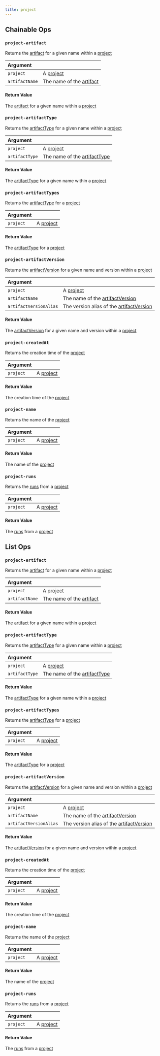 ```yaml
---
title: project
---
```

## Chainable Ops
<h3 id="project-artifact"><code>project-artifact</code></h3>

Returns the [artifact](/models/ref/query-panel/artifact/) for a given name within a [project](/models/ref/query-panel/project/)

| Argument |  |
| :--- | :--- |
| `project` | A [project](/models/ref/query-panel/project/) |
| `artifactName` | The name of the [artifact](/models/ref/query-panel/artifact/) |

#### Return Value
The [artifact](/models/ref/query-panel/artifact/) for a given name within a [project](/models/ref/query-panel/project/)

<h3 id="project-artifactType"><code>project-artifactType</code></h3>

Returns the [artifactType](/models/ref/query-panel/artifact-type) for a given name within a [project](/models/ref/query-panel/project/)

| Argument |  |
| :--- | :--- |
| `project` | A [project](/models/ref/query-panel/project/) |
| `artifactType` | The name of the [artifactType](/models/ref/query-panel/artifact-type) |

#### Return Value
The [artifactType](/models/ref/query-panel/artifact-type) for a given name within a [project](/models/ref/query-panel/project/)

<h3 id="project-artifactTypes"><code>project-artifactTypes</code></h3>

Returns the [artifactType](/models/ref/query-panel/artifact-type) for a [project](/models/ref/query-panel/project/)

| Argument |  |
| :--- | :--- |
| `project` | A [project](/models/ref/query-panel/project/) |

#### Return Value
The [artifactType](/models/ref/query-panel/artifact-type) for a [project](/models/ref/query-panel/project/)

<h3 id="project-artifactVersion"><code>project-artifactVersion</code></h3>

Returns the [artifactVersion](/models/ref/query-panel/artifact-version) for a given name and version within a [project](/models/ref/query-panel/project/)

| Argument |  |
| :--- | :--- |
| `project` | A [project](/models/ref/query-panel/project/) |
| `artifactName` | The name of the [artifactVersion](/models/ref/query-panel/artifact-version) |
| `artifactVersionAlias` | The version alias of the [artifactVersion](/models/ref/query-panel/artifact-version) |

#### Return Value
The [artifactVersion](/models/ref/query-panel/artifact-version) for a given name and version within a [project](/models/ref/query-panel/project/)

<h3 id="project-createdAt"><code>project-createdAt</code></h3>

Returns the creation time of the [project](/models/ref/query-panel/project/)

| Argument |  |
| :--- | :--- |
| `project` | A [project](/models/ref/query-panel/project/) |

#### Return Value
The creation time of the [project](/models/ref/query-panel/project/)

<h3 id="project-name"><code>project-name</code></h3>

Returns the name of the [project](/models/ref/query-panel/project/)

| Argument |  |
| :--- | :--- |
| `project` | A [project](/models/ref/query-panel/project/) |

#### Return Value
The name of the [project](/models/ref/query-panel/project/)

<h3 id="project-runs"><code>project-runs</code></h3>

Returns the [runs](/models/ref/query-panel/run/) from a [project](/models/ref/query-panel/project/)

| Argument |  |
| :--- | :--- |
| `project` | A [project](/models/ref/query-panel/project/) |

#### Return Value
The [runs](/models/ref/query-panel/run/) from a [project](/models/ref/query-panel/project/)


## List Ops
<h3 id="project-artifact"><code>project-artifact</code></h3>

Returns the [artifact](/models/ref/query-panel/artifact/) for a given name within a [project](/models/ref/query-panel/project/)

| Argument |  |
| :--- | :--- |
| `project` | A [project](/models/ref/query-panel/project/) |
| `artifactName` | The name of the [artifact](/models/ref/query-panel/artifact/) |

#### Return Value
The [artifact](/models/ref/query-panel/artifact/) for a given name within a [project](/models/ref/query-panel/project/)

<h3 id="project-artifactType"><code>project-artifactType</code></h3>

Returns the [artifactType](/models/ref/query-panel/artifact-type) for a given name within a [project](/models/ref/query-panel/project/)

| Argument |  |
| :--- | :--- |
| `project` | A [project](/models/ref/query-panel/project/) |
| `artifactType` | The name of the [artifactType](/models/ref/query-panel/artifact-type) |

#### Return Value
The [artifactType](/models/ref/query-panel/artifact-type) for a given name within a [project](/models/ref/query-panel/project/)

<h3 id="project-artifactTypes"><code>project-artifactTypes</code></h3>

Returns the [artifactType](/models/ref/query-panel/artifact-type) for a [project](/models/ref/query-panel/project/)

| Argument |  |
| :--- | :--- |
| `project` | A [project](/models/ref/query-panel/project/) |

#### Return Value
The [artifactType](/models/ref/query-panel/artifact-type) for a [project](/models/ref/query-panel/project/)

<h3 id="project-artifactVersion"><code>project-artifactVersion</code></h3>

Returns the [artifactVersion](/models/ref/query-panel/artifact-version) for a given name and version within a [project](/models/ref/query-panel/project/)

| Argument |  |
| :--- | :--- |
| `project` | A [project](/models/ref/query-panel/project/) |
| `artifactName` | The name of the [artifactVersion](/models/ref/query-panel/artifact-version) |
| `artifactVersionAlias` | The version alias of the [artifactVersion](/models/ref/query-panel/artifact-version) |

#### Return Value
The [artifactVersion](/models/ref/query-panel/artifact-version) for a given name and version within a [project](/models/ref/query-panel/project/)

<h3 id="project-createdAt"><code>project-createdAt</code></h3>

Returns the creation time of the [project](/models/ref/query-panel/project/)

| Argument |  |
| :--- | :--- |
| `project` | A [project](/models/ref/query-panel/project/) |

#### Return Value
The creation time of the [project](/models/ref/query-panel/project/)

<h3 id="project-name"><code>project-name</code></h3>

Returns the name of the [project](/models/ref/query-panel/project/)

| Argument |  |
| :--- | :--- |
| `project` | A [project](/models/ref/query-panel/project/) |

#### Return Value
The name of the [project](/models/ref/query-panel/project/)

<h3 id="project-runs"><code>project-runs</code></h3>

Returns the [runs](/models/ref/query-panel/run/) from a [project](/models/ref/query-panel/project/)

| Argument |  |
| :--- | :--- |
| `project` | A [project](/models/ref/query-panel/project/) |

#### Return Value
The [runs](/models/ref/query-panel/run/) from a [project](/models/ref/query-panel/project/)


